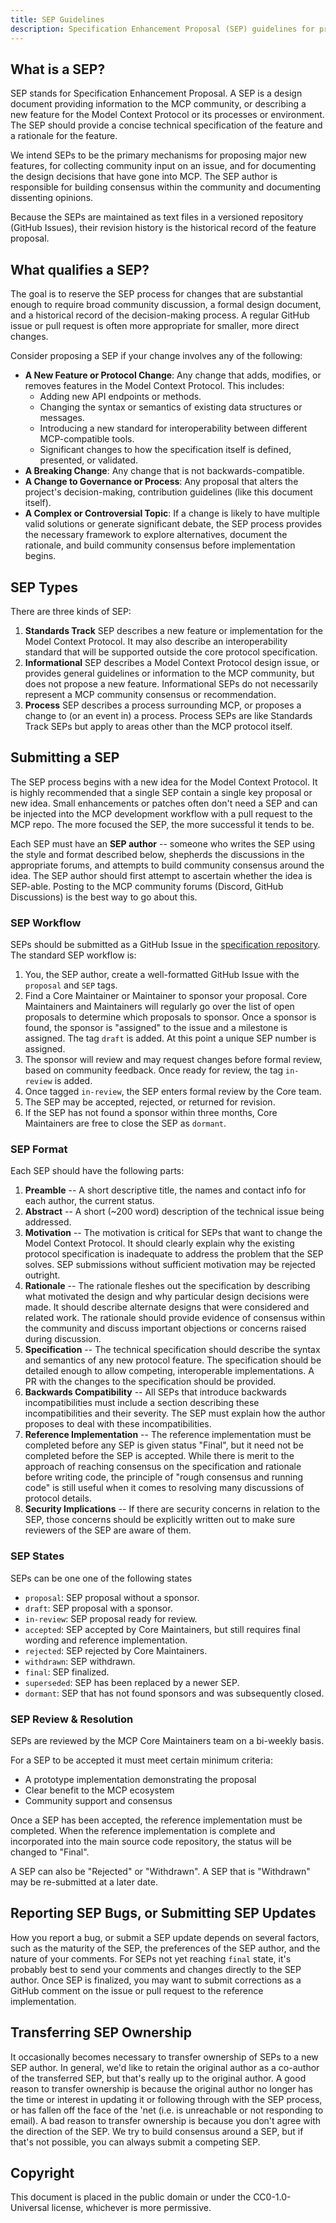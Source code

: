 ```yaml
---
title: SEP Guidelines
description: Specification Enhancement Proposal (SEP) guidelines for proposing changes to the Model Context Protocol
---
```


## What is a SEP?

SEP stands for Specification Enhancement Proposal. A SEP is a design document providing information to the MCP community, or describing a new feature for the Model Context Protocol or its processes or environment. The SEP should provide a concise technical specification of the feature and a rationale for the feature.

We intend SEPs to be the primary mechanisms for proposing major new features, for collecting community input on an issue, and for documenting the design decisions that have gone into MCP. The SEP author is responsible for building consensus within the community and documenting dissenting opinions.

Because the SEPs are maintained as text files in a versioned repository (GitHub Issues), their revision history is the historical record of the feature proposal.

## What qualifies a SEP?

The goal is to reserve the SEP process for changes that are substantial enough to require broad community discussion, a formal design document, and a historical record of the decision-making process. A regular GitHub issue or pull request is often more appropriate for smaller, more direct changes.

Consider proposing a SEP if your change involves any of the following:

- **A New Feature or Protocol Change**: Any change that adds, modifies, or removes features in the Model Context Protocol. This includes:
  - Adding new API endpoints or methods.
  - Changing the syntax or semantics of existing data structures or messages.
  - Introducing a new standard for interoperability between different MCP-compatible tools.
  - Significant changes to how the specification itself is defined, presented, or validated.
- **A Breaking Change**: Any change that is not backwards-compatible.
- **A Change to Governance or Process**: Any proposal that alters the project's decision-making, contribution guidelines (like this document itself).
- **A Complex or Controversial Topic**: If a change is likely to have multiple valid solutions or generate significant debate, the SEP process provides the necessary framework to explore alternatives, document the rationale, and build community consensus before implementation begins.

## SEP Types

There are three kinds of SEP:

1. **Standards Track** SEP describes a new feature or implementation for the Model Context Protocol. It may also describe an interoperability standard that will be supported outside the core protocol specification.
2. **Informational** SEP describes a Model Context Protocol design issue, or provides general guidelines or information to the MCP community, but does not propose a new feature. Informational SEPs do not necessarily represent a MCP community consensus or recommendation.
3. **Process** SEP describes a process surrounding MCP, or proposes a change to (or an event in) a process. Process SEPs are like Standards Track SEPs but apply to areas other than the MCP protocol itself.

## Submitting a SEP

The SEP process begins with a new idea for the Model Context Protocol. It is highly recommended that a single SEP contain a single key proposal or new idea. Small enhancements or patches often don't need a SEP and can be injected into the MCP development workflow with a pull request to the MCP repo. The more focused the SEP, the more successful it tends to be.

Each SEP must have an **SEP author** -- someone who writes the SEP using the style and format described below, shepherds the discussions in the appropriate forums, and attempts to build community consensus around the idea. The SEP author should first attempt to ascertain whether the idea is SEP-able. Posting to the MCP community forums (Discord, GitHub Discussions) is the best way to go about this.

### SEP Workflow

SEPs should be submitted as a GitHub Issue in the [specification repository](https://github.com/modelcontextprotocol/modelcontextprotocol). The standard SEP workflow is:

1. You, the SEP author, create a well-formatted GitHub Issue with the `proposal` and `SEP` tags.
2. Find a Core Maintainer or Maintainer to sponsor your proposal. Core Maintainers and Maintainers will regularly go over the list of open proposals to determine which proposals to sponsor. Once a sponsor is found, the sponsor is "assigned" to the issue and a milestone is assigned. The tag `draft` is added. At this point a unique SEP number is assigned.
3. The sponsor will review and may request changes before formal review, based on community feedback. Once ready for review, the tag `in-review` is added.
4. Once tagged `in-review`, the SEP enters formal review by the Core team.
5. The SEP may be accepted, rejected, or returned for revision.
6. If the SEP has not found a sponsor within three months, Core Maintainers are free to close the SEP as `dormant`.

### SEP Format

Each SEP should have the following parts:

1. **Preamble** -- A short descriptive title, the names and contact info for each author, the current status.
2. **Abstract** -- A short (~200 word) description of the technical issue being addressed.
3. **Motivation** -- The motivation is critical for SEPs that want to change the Model Context Protocol. It should clearly explain why the existing protocol specification is inadequate to address the problem that the SEP solves. SEP submissions without sufficient motivation may be rejected outright.
4. **Rationale** -- The rationale fleshes out the specification by describing what motivated the design and why particular design decisions were made. It should describe alternate designs that were considered and related work. The rationale should provide evidence of consensus within the community and discuss important objections or concerns raised during discussion.
5. **Specification** -- The technical specification should describe the syntax and semantics of any new protocol feature. The specification should be detailed enough to allow competing, interoperable implementations. A PR with the changes to the specification should be provided.
6. **Backwards Compatibility** -- All SEPs that introduce backwards incompatibilities must include a section describing these incompatibilities and their severity. The SEP must explain how the author proposes to deal with these incompatibilities.
7. **Reference Implementation** -- The reference implementation must be completed before any SEP is given status "Final", but it need not be completed before the SEP is accepted. While there is merit to the approach of reaching consensus on the specification and rationale before writing code, the principle of "rough consensus and running code" is still useful when it comes to resolving many discussions of protocol details.
8. **Security Implications** -- If there are security concerns in relation to the SEP, those concerns should be explicitly written out to make sure reviewers of the SEP are aware of them.

### SEP States

SEPs can be one one of the following states

- `proposal`: SEP proposal without a sponsor.
- `draft`: SEP proposal with a sponsor.
- `in-review`: SEP proposal ready for review.
- `accepted`: SEP accepted by Core Maintainers, but still requires final wording and reference implementation.
- `rejected`: SEP rejected by Core Maintainers.
- `withdrawn`: SEP withdrawn.
- `final`: SEP finalized.
- `superseded`: SEP has been replaced by a newer SEP.
- `dormant`: SEP that has not found sponsors and was subsequently closed.

### SEP Review & Resolution

SEPs are reviewed by the MCP Core Maintainers team on a bi-weekly basis.

For a SEP to be accepted it must meet certain minimum criteria:

- A prototype implementation demonstrating the proposal
- Clear benefit to the MCP ecosystem
- Community support and consensus

Once a SEP has been accepted, the reference implementation must be completed. When the reference implementation is complete and incorporated into the main source code repository, the status will be changed to "Final".

A SEP can also be "Rejected" or "Withdrawn". A SEP that is "Withdrawn" may be re-submitted at a later date.

## Reporting SEP Bugs, or Submitting SEP Updates

How you report a bug, or submit a SEP update depends on several factors, such as the maturity of the SEP, the preferences of the SEP author, and the nature of your comments. For SEPs not yet reaching `final` state, it's probably best to send your comments and changes directly to the SEP author. Once SEP is finalized, you may want to submit corrections as a GitHub comment on the issue or pull request to the reference implementation.

## Transferring SEP Ownership

It occasionally becomes necessary to transfer ownership of SEPs to a new SEP author. In general, we'd like to retain the original author as a co-author of the transferred SEP, but that's really up to the original author. A good reason to transfer ownership is because the original author no longer has the time or interest in updating it or following through with the SEP process, or has fallen off the face of the 'net (i.e. is unreachable or not responding to email). A bad reason to transfer ownership is because you don't agree with the direction of the SEP. We try to build consensus around a SEP, but if that's not possible, you can always submit a competing SEP.

## Copyright

This document is placed in the public domain or under the CC0-1.0-Universal license, whichever is more permissive.
